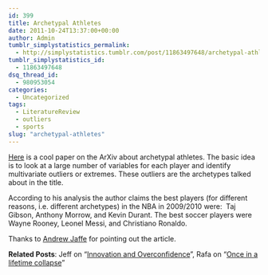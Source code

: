 ```yaml
---
id: 399
title: Archetypal Athletes
date: 2011-10-24T13:37:00+00:00
author: Admin
tumblr_simplystatistics_permalink:
  - http://simplystatistics.tumblr.com/post/11863497648/archetypal-athletes
tumblr_simplystatistics_id:
  - 11863497648
dsq_thread_id:
  - 980953054
categories:
  - Uncategorized
tags:
  - LiteratureReview
  - outliers
  - sports
slug: "archetypal-athletes"
---
```

<a href="http://arxiv.org/PS_cache/arxiv/pdf/1110/1110.1972v1.pdf" target="_blank">Here</a> is a cool paper on the ArXiv about archetypal athletes. The basic idea is to look at a large number of variables for each player and identify multivariate outliers or extremes. These outliers are the archetypes talked about in the title. 

According to his analysis the author claims the best players (for different reasons, i.e. different archetypes) in the NBA in 2009/2010 were:  Taj Gibson, Anthony Morrow, and Kevin Durant. The best soccer players were Wayne Rooney, Leonel Messi, and Christiano Ronaldo.

Thanks to <a href="http://www.biostat.jhsph.edu/~ajaffe/" target="_blank">Andrew Jaffe</a> for pointing out the article. 

**Related Posts**: Jeff on &#8220;<a href="http://simplystatistics.tumblr.com/post/10989030989/innovation-and-overconfidence" target="_blank">Innovation and Overconfidence</a>&#8221;, Rafa on &#8220;<a href="http://simplystatistics.tumblr.com/post/10805255044/once-in-a-lifetime-collapse" target="_blank">Once in a lifetime collapse</a>&#8221;
